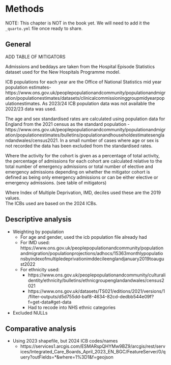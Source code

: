 # Methods

NOTE: This chapter is NOT in the book yet. We will need to add it the `_quarto.yml` file once ready to share.

## General

ADD TABLE OF MITIGATORS

Admissions and beddays are taken from the Hospital Episode Statistics dataset used for the New Hospitals Programme model. 

ICB populations for each year are the Office of National Statistics mid year population estimates-  https://www.ons.gov.uk/peoplepopulationandcommunity/populationandmigration/populationestimates/datasets/clinicalcommissioninggroupmidyearpopulationestimates. As 2023/24 ICB population data was not available the 2022/23 data was used.

The age and sex standardised rates are calculated using population data for England from the 2021 census as the standard population - https://www.ons.gov.uk/peoplepopulationandcommunity/populationandmigration/populationestimates/bulletins/populationandhouseholdestimatesenglandandwales/census2021.   In a small number of cases where age or sex is not recorded the data has been excluded from the standardised rates.

Where the activity for the cohort is given as a percentage of total activity, the percentage of admissions for each cohort are calculated relative to the total number of emergency admissions or total number of elective and emergency admissions depending on whether the mitigator cohort is defined as being only emergency admissions or can be either elective or emergency admissions. (see table of mitigators)

Where Index of Multiple Deprivation, IMD, deciles used these are the 2019 values.  
The ICBs used are based on the 2024 ICBs.



## Descriptive analysis

- Weighting by population
  - For age and gender, used the icb population file already had
  - For IMD used: https://www.ons.gov.uk/peoplepopulationandcommunity/populationandmigration/populationprojections/adhocs/15363monthlypopulationsbyindexofmultipledeprivationimddecileenglandjanuary2019toaugust2022 
  - For ethnicity used: 
    - https://www.ons.gov.uk/peoplepopulationandcommunity/culturalidentity/ethnicity/bulletins/ethnicgroupenglandandwales/census2021
    - https://www.ons.gov.uk/datasets/TS021/editions/2021/versions/1/filter-outputs/d5d755dd-baf8-4634-82cd-dedbb544e09f?f=get-data#get-data
    - Had to recode into NHS ethnic categories

- Excluded NULLs


## Comparative analysis

- Using 2023 shapefile, but 2024 ICB codes/names
  - https://services1.arcgis.com/ESMARspQHYMw9BZ9/arcgis/rest/services/Integrated_Care_Boards_April_2023_EN_BGC/FeatureServer/0/query?outFields=*&where=1%3D1&f=geojson
